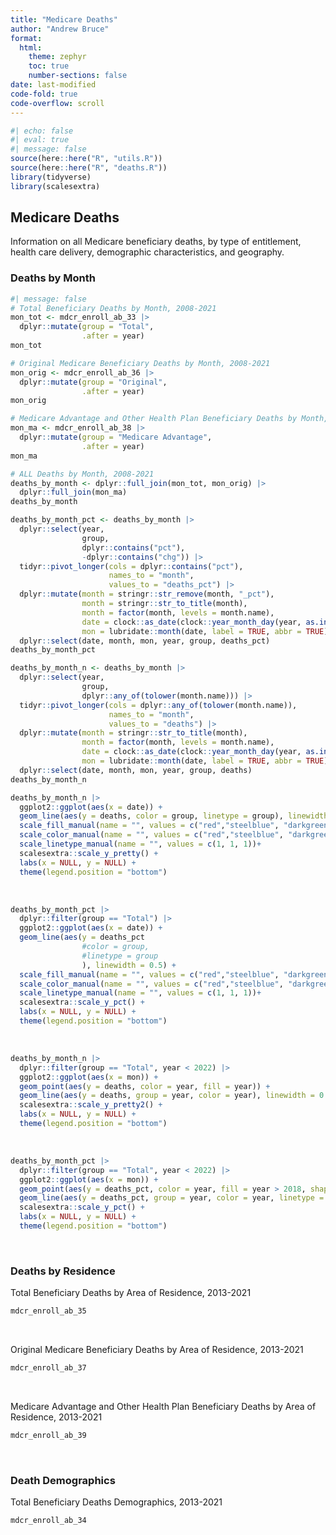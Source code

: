 ```yaml
---
title: "Medicare Deaths"
author: "Andrew Bruce"
format: 
  html:
    theme: zephyr
    toc: true
    number-sections: false
date: last-modified
code-fold: true
code-overflow: scroll
---
```


```r
#| echo: false
#| eval: true
#| message: false
source(here::here("R", "utils.R"))
source(here::here("R", "deaths.R"))
library(tidyverse)
library(scalesextra)
```


## Medicare Deaths

Information on all Medicare beneficiary deaths, by type of entitlement, health care delivery, demographic characteristics, and geography.

### Deaths by Month

```r
#| message: false
# Total Beneficiary Deaths by Month, 2008-2021
mon_tot <- mdcr_enroll_ab_33 |> 
  dplyr::mutate(group = "Total", 
                .after = year)
mon_tot
```


```r
# Original Medicare Beneficiary Deaths by Month, 2008-2021
mon_orig <- mdcr_enroll_ab_36 |> 
  dplyr::mutate(group = "Original", 
                .after = year)
mon_orig
```


```r
# Medicare Advantage and Other Health Plan Beneficiary Deaths by Month, 2008-2021
mon_ma <- mdcr_enroll_ab_38 |> 
  dplyr::mutate(group = "Medicare Advantage", 
                .after = year)
mon_ma
```


```r
# ALL Deaths by Month, 2008-2021
deaths_by_month <- dplyr::full_join(mon_tot, mon_orig) |> 
  dplyr::full_join(mon_ma)
deaths_by_month
```


```r
deaths_by_month_pct <- deaths_by_month |> 
  dplyr::select(year, 
                group, 
                dplyr::contains("pct"),
                -dplyr::contains("chg")) |> 
  tidyr::pivot_longer(cols = dplyr::contains("pct"),
                      names_to = "month",
                      values_to = "deaths_pct") |> 
  dplyr::mutate(month = stringr::str_remove(month, "_pct"),
                month = stringr::str_to_title(month),
                month = factor(month, levels = month.name),
                date = clock::as_date(clock::year_month_day(year, as.integer(month), 1)),
                mon = lubridate::month(date, label = TRUE, abbr = TRUE)) |> 
  dplyr::select(date, month, mon, year, group, deaths_pct)
deaths_by_month_pct
```


```r
deaths_by_month_n <- deaths_by_month |> 
  dplyr::select(year, 
                group, 
                dplyr::any_of(tolower(month.name))) |> 
  tidyr::pivot_longer(cols = dplyr::any_of(tolower(month.name)),
                      names_to = "month",
                      values_to = "deaths") |> 
  dplyr::mutate(month = stringr::str_to_title(month),
                month = factor(month, levels = month.name),
                date = clock::as_date(clock::year_month_day(year, as.integer(month), 1)),
                mon = lubridate::month(date, label = TRUE, abbr = TRUE)) |> 
  dplyr::select(date, month, mon, year, group, deaths)
deaths_by_month_n
```

```r
deaths_by_month_n |>  
  ggplot2::ggplot(aes(x = date)) +
  geom_line(aes(y = deaths, color = group, linetype = group), linewidth = 0.5) +
  scale_fill_manual(name = "", values = c("red","steelblue", "darkgreen")) +
  scale_color_manual(name = "", values = c("red","steelblue", "darkgreen")) +
  scale_linetype_manual(name = "", values = c(1, 1, 1))+
  scalesextra::scale_y_pretty() +
  labs(x = NULL, y = NULL) +
  theme(legend.position = "bottom")
```

<br>

```r
deaths_by_month_pct |>  
  dplyr::filter(group == "Total") |> 
  ggplot2::ggplot(aes(x = date)) +
  geom_line(aes(y = deaths_pct 
                #color = group, 
                #linetype = group
                ), linewidth = 0.5) +
  scale_fill_manual(name = "", values = c("red","steelblue", "darkgreen")) +
  scale_color_manual(name = "", values = c("red","steelblue", "darkgreen")) +
  scale_linetype_manual(name = "", values = c(1, 1, 1))+
  scalesextra::scale_y_pct() +
  labs(x = NULL, y = NULL) +
  theme(legend.position = "bottom")
```

<br>

```r
deaths_by_month_n |>  
  dplyr::filter(group == "Total", year < 2022) |> 
  ggplot2::ggplot(aes(x = mon)) +
  geom_point(aes(y = deaths, color = year, fill = year)) +
  geom_line(aes(y = deaths, group = year, color = year), linewidth = 0.5) +
  scalesextra::scale_y_pretty2() +
  labs(x = NULL, y = NULL) + 
  theme(legend.position = "bottom")
```

<br>

```r
deaths_by_month_pct |>  
  dplyr::filter(group == "Total", year < 2022) |> 
  ggplot2::ggplot(aes(x = mon)) +
  geom_point(aes(y = deaths_pct, color = year, fill = year > 2018, shape = year > 2018), size = 2.5) +
  geom_line(aes(y = deaths_pct, group = year, color = year, linetype = year > 2018), linewidth = 0.5) +
  scalesextra::scale_y_pct() +
  labs(x = NULL, y = NULL) + 
  theme(legend.position = "bottom")
```

<br>

### Deaths by Residence

Total Beneficiary Deaths by Area of Residence, 2013-2021

```r
mdcr_enroll_ab_35
```

<br>

Original Medicare Beneficiary Deaths by Area of Residence, 2013-2021

```r
mdcr_enroll_ab_37
```

<br>

Medicare Advantage and Other Health Plan Beneficiary Deaths by Area of
Residence, 2013-2021

```r
mdcr_enroll_ab_39
```


<br>

### Death Demographics

Total Beneficiary Deaths Demographics, 2013-2021

```r
mdcr_enroll_ab_34
```
